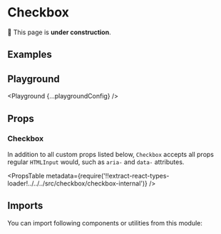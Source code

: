 



# Checkbox

🚧 This page is **under construction**.

## Examples

<Example title="Basic Usage" path="checkbox/basic-usage">
  <BasicUsage />
</Example>

<Example title="States" path="checkbox/states">
  <States />
</Example>

<Example title="Inverted" path="checkbox/inverted" darkPreview>
  <Inverted />
</Example>

## Playground

<Playground {...playgroundConfig} />

## Props

### Checkbox

In addition to all custom props listed below, `Checkbox` accepts all props regular `HTMLInput` would, such as `aria-` and `data-` attributes.

<PropsTable
  metadata={require('!!extract-react-types-loader!../../../src/checkbox/checkbox-internal')}
/>

## Imports

You can import following components or utilities from this module:

<Imports module={CheckboxExports} path="@datacamp/waffles/checkbox" />
